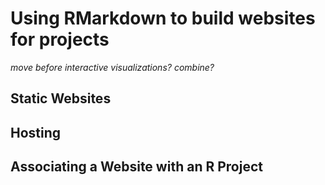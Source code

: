 # Using RMarkdown to build websites for projects {#rmarkdown-websites}

*move before interactive visualizations? combine?*

## Static Websites

## Hosting

## Associating a Website with an R Project

